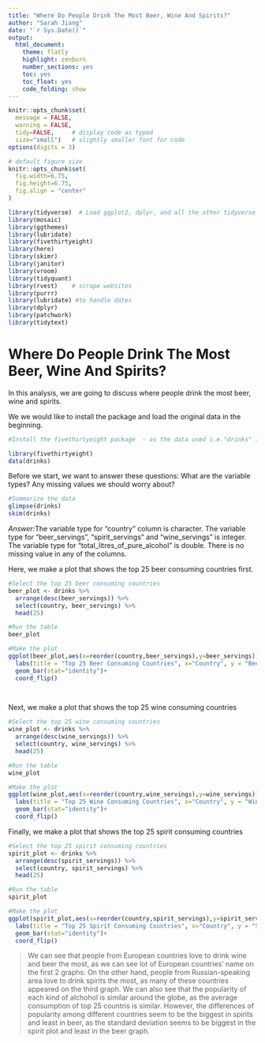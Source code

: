 ```yaml
---
title: "Where Do People Drink The Most Beer, Wine And Spirits?"
author: "Sarah Jiang"
date: "`r Sys.Date()`"
output:
  html_document:
    theme: flatly
    highlight: zenburn
    number_sections: yes
    toc: yes
    toc_float: yes
    code_folding: show
---
```



```r
knitr::opts_chunk$set(
  message = FALSE, 
  warning = FALSE, 
  tidy=FALSE,     # display code as typed
  size="small")   # slightly smaller font for code
options(digits = 3)

# default figure size
knitr::opts_chunk$set(
  fig.width=6.75, 
  fig.height=6.75,
  fig.align = "center"
)
```


```r
library(tidyverse)  # Load ggplot2, dplyr, and all the other tidyverse packages
library(mosaic)
library(ggthemes)
library(lubridate)
library(fivethirtyeight)
library(here)
library(skimr)
library(janitor)
library(vroom)
library(tidyquant)
library(rvest)    # scrape websites
library(purrr)  
library(lubridate) #to handle dates
library(dplyr)
library(patchwork)
library(tidytext)
```



# Where Do People Drink The Most Beer, Wine And Spirits?


In this analysis, we are going to discuss where people drink the most beer, wine and spirits.

We we would like to install the package and load the original data in the beginning.

```r
#Install the fivethirtyeight package  - as the data used i.e."drinks" is part of the package 

library(fivethirtyeight)
data(drinks)

```


Before we start, we want to answer these questions: What are the variable types? Any missing values we should worry about? 

```r
#Summarize the data
glimpse(drinks)
skim(drinks)

```


*Answer:*The variable type for "country" column is character. The variable type for "beer_servings", "spirit_servings" and "wine_servings" is integer. The variable type for "total_litres_of_pure_alcohol" is double. 
There is no missing value in any of the columns.


Here, we make a plot that shows the top 25 beer consuming countries first.

```r
#Select the top 25 beer consuming countries
beer_plot <- drinks %>%
  arrange(desc(beer_servings)) %>%
  select(country, beer_servings) %>% 
  head(25)

#Run the table
beer_plot

#Make the plot
ggplot(beer_plot,aes(x=reorder(country,beer_servings),y=beer_servings))+
  labs(title = "Top 25 Beer Consuming Countries", x="Country", y = "Beer Servings")+
  geom_bar(stat="identity")+
  coord_flip()

  

```

Next, we make a plot that shows the top 25 wine consuming countries

```r

#Select the top 25 wine consuming countries
wine_plot <- drinks %>%
  arrange(desc(wine_servings)) %>%
  select(country, wine_servings) %>% 
  head(25)

#Run the table
wine_plot

#Make the plot
ggplot(wine_plot,aes(x=reorder(country,wine_servings),y=wine_servings))+
  labs(title = "Top 25 Wine Consuming Countries", x="Country", y = "Wine Servings")+
  geom_bar(stat="identity")+
  coord_flip()

```

Finally, we make a plot that shows the top 25 spirit consuming countries
```r
#Select the top 25 spirit consuming countries
spirit_plot <- drinks %>%
  arrange(desc(spirit_servings)) %>%
  select(country, spirit_servings) %>% 
  head(25)

#Run the table
spirit_plot

#Make the plot
ggplot(spirit_plot,aes(x=reorder(country,spirit_servings),y=spirit_servings))+
  labs(title = "Top 25 Spirit Consuming Countries", x="Country", y = "Spirit Servings")+
  geom_bar(stat="identity")+
  coord_flip()

```


> We can see that people from European countries love to drink wine and beer the most, as we can see lot of European countries' name on the first 2 graphs. On the other hand, people from Russian-speaking area love to drink spirits the most, as many of these countries appeared on the third graph.
We can also see that the popularity of each kind of alchohol is similar around the globe, as the average consumption of top 25 countris is similar. However, the differences of popularity among different countries seem to be the biggest in spirits and least in beer, as the standard deviation seems to be biggest in the spirit plot and least in the beer graph.



